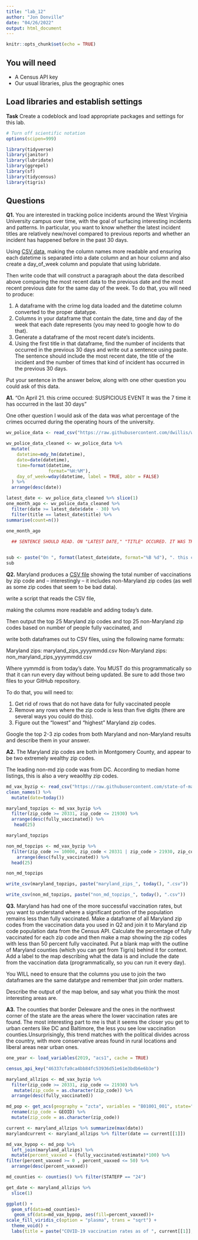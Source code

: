 ```yaml
---
title: "lab_12"
author: "Jon Donville"
date: "04/26/2022"
output: html_document
---
```


```r
knitr::opts_chunk$set(echo = TRUE)
```

## You will need

* A Census API key
* Our usual libraries, plus the geographic ones

## Load libraries and establish settings

**Task** Create a codeblock and load appropriate packages and settings for this lab.

```r
# Turn off scientific notation
options(scipen=999)

library(tidyverse)
library(janitor)
library(lubridate)
library(ggrepel)
library(sf)
library(tidycensus)
library(tigris)

```

## Questions

**Q1.** You are interested in tracking police incidents around the West Virginia University campus over time, with the goal of surfacing interesting incidents and patterns. In particular, you want to know whether the latest incident titles are relatively new/novel compared to previous reports and whether an incident has happened before in the past 30 days.

Using [CSV data](https://raw.githubusercontent.com/dwillis/wvu-projects/master/crime-log/crime_log.csv), making the column names more readable and ensuring each datetime is separated into a date column and an hour column and also create a day_of_week column and populate that using lubridate.

Then write code that will construct a paragraph about the data described above comparing the most recent data to the previous date and the most recent previous date for the same day of the week. To do that, you will need to produce:

1. A dataframe with the crime log data loaded and the datetime column converted to the proper datatype.
2. Columns in your dataframe that contain the date, time and day of the week that each date represents (you may need to google how to do that).
3. Generate a dataframe of the most recent date's incidents.
4. Using the first title in that dataframe, find the number of incidents that occurred in the previous 30 days and write out a sentence using paste. The sentence should include the most recent date, the title of the incident and the number of times that kind of incident has occurred in the previous 30 days.

Put your sentence in the answer below, along with one other question you could ask of this data.

**A1.**
"On April 21. this crime occured: SUSPICIOUS EVENT It was the 7 time it has occurred in the last 30 days"

One other question I would ask of the data was what percentage of the crimes occurred during the operating hours of the university. 


```r
wv_police_data <- read_csv("https://raw.githubusercontent.com/dwillis/wvu-projects/master/crime-log/crime_log.csv")

wv_police_data_cleaned <- wv_police_data %>% 
  mutate(
    datetime=mdy_hm(datetime),
    date=date(datetime),
    time=format(datetime,
                format="%H:%M"),
    day_of_week=wday(datetime, label = TRUE, abbr = FALSE)
  ) %>% 
  arrange(desc(date)) 

latest_date <- wv_police_data_cleaned %>% slice(1)
one_month_ago <- wv_police_data_cleaned %>% 
  filter(date >= latest_date$date - 30) %>% 
  filter(title == latest_date$title) %>% 
summarise(count=n())

one_month_ago
  
  ## SENTENCE SHOULD READ. ON "LATEST DATE," "TITLE" OCCURED. IT WAS THE "COUNT, ONE MONTH AGO" TIME IT HAS HAPPENED IN THE LAST 30 DAYS


sub <- paste("On ", format(latest_date$date, format="%B %d"), ". this crime occured: ", format(latest_date$title), " It was the ", format(one_month_ago$count), " time it has occurred in the last 30 days", sep="") 
sub


```

**Q2.** Maryland produces a [CSV file](https://raw.githubusercontent.com/state-of-maryland/VaccineCSVs/master/Vax_ZIP_CODE_FirstSecondSingle_Totals_Raw.csv) showing the total number of vaccinations by zip code and -- interestingly -- it includes non-Maryland zip codes (as well as some zip codes that seem to be bad data). 

write a script that reads the CSV file, 

making the columns more readable and adding today's date. 

Then output the top 25 Maryland zip codes and top 25 non-Maryland zip codes based on number of people fully vaccinated, and 

write both dataframes out to CSV files, using the following name formats:

Maryland zips: maryland_zips_yyyymmdd.csv
Non-Maryland zips: non_maryland_zips_yyyymmdd.csv

Where yymmdd is from today's date. You MUST do this programmatically so that it can run every day without being updated. Be sure to add those two files to your GitHub repository.

To do that, you will need to:

1. Get rid of rows that do not have data for fully vaccinated people
2. Remove any rows where the zip code is less than five digits (there are several ways you could do this).
3. Figure out the "lowest" and "highest" Maryland zip codes.

Google the top 2-3 zip codes from both Maryland and non-Maryland results and describe them in your answer.

**A2.**
The Maryland zip codes are both in Montgomery County, and appear to be two extremely wealthy zip codes. 

The leading non-md zip code was from DC. According to median home listings, this is also a very weaolthy zip codes.

```r
md_vax_byzip <- read_csv("https://raw.githubusercontent.com/state-of-maryland/VaccineCSVs/master/Vax_ZIP_CODE_FirstSecondSingle_Totals_Raw.csv") %>% 
clean_names() %>% 
  mutate(date=today())

maryland_topzips <- md_vax_byzip %>% 
  filter(zip_code >= 20331, zip_code <= 21930) %>% 
  arrange(desc(fully_vaccinated)) %>% 
   head(25)

maryland_topzips

non_md_topzips <- md_vax_byzip %>% 
  filter(zip_code >= 10000, zip_code < 20331 | zip_code > 21930, zip_code <=99950) %>% 
    arrange(desc(fully_vaccinated)) %>% 
  head(25)  

non_md_topzips

write_csv(maryland_topzips, paste("maryland_zips_", today(), ".csv"))

write_csv(non_md_topzips, paste("non_md_topzips_", today(), ".csv"))


```

**Q3.** Maryland has had one of the more successful vaccination rates, but you want to understand where a significant portion of the population remains less than fully vaccinated. Make a dataframe of all Maryland zip codes from the vaccination data you used in Q2 and join it to Maryland zip code population data from the Census API. Calculate the percentage of fully vaccinated for each zip code and then make a map showing the zip codes with less than 50 percent fully vaccinated. Put a blank map with the outline of Maryland counties (which you can get from Tigris) behind it for context. Add a label to the map describing what the data is and include the date from the vaccination data (programmatically, so you can run it every day).

You WILL need to ensure that the columns you use to join the two dataframes are the same datatype and remember that join order matters.

Describe the output of the map below, and say what you think the most interesting areas are.

**A3.**
The counties that border Deleware and the ones in the northwest corner of the state are the areas where the lower vaccination rates are found. The most interesting part to me is that it seems the closer you get to urban centers like DC and Baltimore, the less you see low vaccination counties.Unsurprisingly, this trend matches with the political divides across the country, with more conservative areas found in rural locations and liberal areas near urban ones. 

```r
one_year <- load_variables(2019, "acs1", cache = TRUE)

```

```r
census_api_key("46337cfa9ca4bb84fc53936d51e61e3bdb6e6b3e")

maryland_allzips <- md_vax_byzip %>% 
  filter(zip_code >= 20331, zip_code <= 21930) %>%
   mutate(zip_code = as.character(zip_code)) %>% 
  arrange(desc(fully_vaccinated)) 

md_pop <- get_acs(geography = "zcta", variables = "B01001_001", state="MD", year = 2019, geometry = TRUE) %>% 
  rename(zip_code = GEOID) %>% 
  mutate(zip_code = as.character(zip_code))

current <- maryland_allzips %>% summarize(max(date))
marylandcurrent <- maryland_allzips %>% filter(date == current[[1]])

md_vax_bypop <- md_pop %>% 
  left_join(maryland_allzips) %>% 
  mutate(percent_vaxxed = (fully_vaccinated/estimate)*100) %>% 
filter(percent_vaxxed >= 0 , percent_vaxxed <= 50) %>% 
  arrange(desc(percent_vaxxed))

md_counties <- counties() %>% filter(STATEFP == "24")

get_date <- maryland_allzips %>% 
  slice(1)

ggplot() +
  geom_sf(data=md_counties)+
   geom_sf(data=md_vax_bypop, aes(fill=percent_vaxxed))+
scale_fill_viridis_c(option = "plasma", trans = "sqrt") +
  theme_void() +
  labs(title = paste("COVID-19 vaccination rates as of ", current[[1]], sep=""))
```


```r

```
